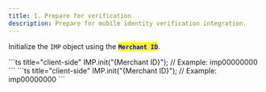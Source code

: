 ```yaml
---
title: 1. Prepare for verification
description: Prepare for mobile identity verification integration.
---
```



Initialize the `IMP` object using the <mark style="color:blue;">**`Merchant ID`**</mark>.

<Tabs>
  <Tab title="JavaScript">
    ```ts title="client-side"
    IMP.init("{Merchant ID}"); // Example: imp00000000
    ```
  </Tab>

  <Tab title="JS ES Next">
    ```ts title="client-side"
    IMP.init("{Merchant ID}"); // Example: imp00000000
    ```
  </Tab>
</Tabs>
